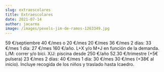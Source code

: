 ```yaml
---
slug: extraescolares
title: Extraescolares
date: 2021-07-14
author: jacarma
image: /images/pexels-jim-de-ramos-1263349.jpg
---
```

<Grid>
  <Card
    title="Tardes de septiembre"
    image="/images/tardes.jpg"
    by="Docendo"
    schedule="De lunes a viernes 15:00-17:00"
    link="http://www.docendo.es/alta/"
  >
    59 €/septiembre
  </Card>
  <Card
    title="Matinera"
    image="/images/matinera.jpg"
    by="Docendo"
    schedule="De lunes a viernes 8:00-09:00 o 8:30-09:00"
    link="http://www.docendo.es/alta/"
  >
    40 €/mes o 20 €/mes
  </Card>
  <Card
    title="Divercole"
    image="/images/divercole.jpg"
    by="Docendo"
    schedule="Viernes 15:00-17:00"
    link="http://www.docendo.es/alta/"
  >
    20 €/mes
  </Card>
  <Card
    title="Patinaje"
    image="/images/patines.jpg"
    by="Docendo"
    schedule="Lunes y miércoles 16:30-18:00"
    link="http://www.docendo.es/alta/"
  >
    36 €/mes
  </Card>
  <Card
    title="Baloncesto"
    image="/images/baloncesto.jpg"
    by="Lena Esport"
    schedule="Lunes y miércoles 16:30-18:00"
    link="http://www.lenaesport.com"
  >
    2 días: 33 €/mes 1 día: 27 €/mes
  </Card>
  <Card
    title="Triatlón"
    image="/images/ciclistas.jpg"
    by="Federación de Triatlón de la CV"
    schedule="L+X y/o M+J 16:30-18:00"
  >
    160 €/año. L+X y/o M+J en función de la demanda. L/M: correr y/o bici. X/J:
    piscina
  </Card>
  <Card
    title="Fútbol"
    image="/images/futbol.jpg"
    by="Simbioze"
    schedule="Lunes y miércoles 16:30-18:45"
    link="/futbol"
    linkTitle="más información"
    matricula="Socios del AMPA 10% descuento"
  >
    desde 250 €/año
  </Card>
  <Card
    title="Natación"
    image="/images/piscina.jpg"
    by="SUMA"
    schedule="Lunes 16:45-17:30"
    matricula=""
    link="/natacion"
    linkTitle="más información"
  >
    52.30 €/trimestre (+5€ pulsera)
  </Card>
  <Card
    title="Baile moderno"
    image="/images/dance.jpg"
    by="Docendo"
    schedule="Martes y jueves 16:30-18:00"
    link="http://www.docendo.es/alta/"
  >
    23 €/mes
  </Card>
  <Card
    title="Judo"
    image="/images/judo.jpeg"
    by="Club Esportiu Valencia"
    schedule="Martes y jueves 16:30-18:00"
    link="https://docs.google.com/forms/d/e/1FAIpQLSfuu6S9o_bdCoTFbE4dW00prWcexvxIpGJvuiNDZLGozkMngw/viewform?vc=0&c=0&w=1&flr=0"
  >
    2 días: 40 €/mes 1 día: 30 €/mes
  </Card>
  <Card
    title="Arte, creatividad y sus artistas “manualidades”"
    image="/images/arte.jpg"
    by="Icaedro"
    schedule="Jueves 16:30-18:00"
    link="http://www.icaedro.com"
  >
    30 €/mes (+38€ al inicio). Incluye recogida de los niños y traslado hasta Icaedro.

  </Card>
</Grid>